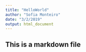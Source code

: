 ```yaml
---
title: "HelloWorld"
author: "Sofia Monteiro"
date: "3/2/2019"
output: html_document
---
```


## This is a markdown file
